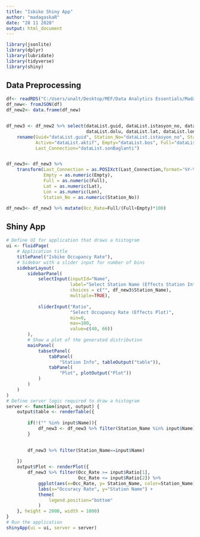 ---
title: "Isbike Shiny App"
author: "madagaskaR"
date: "28 11 2020"
output: html_document
---


```{r message=FALSE, warning=FALSE}
library(jsonlite)
library(dplyr)
library(lubridate)
library(tidyverse)
library(shiny)
```

## Data Preprocessing

```{r}

df<- readRDS("C:/Users/unalt/Desktop/MEF/Data Analytics Essentials/MadagaskaR/isbike_20201118.rDs")
df_new<- fromJSON(df)
df_new2<- data.frame(df_new)


df_new3 <- df_new2 %>% select(dataList.guid, dataList.istasyon_no, dataList.adi, dataList.aktif, dataList.bos,
                              dataList.dolu, dataList.lat, dataList.lon, dataList.sonBaglanti) %>%
    rename(Guid="dataList.guid", Station_No="dataList.istasyon_no", Station_Name="dataList.adi",
           Active="dataList.aktif", Empty="dataList.bos", Full="dataList.dolu", Lat="dataList.lat",   Lon="dataList.lon",
           Last_Connection="dataList.sonBaglanti")


df_new3<- df_new3 %>%
    transform(Last_Connection = as.POSIXct(Last_Connection,format='%Y-%m-%dT%H:%M:%S'),
              Empty = as.numeric(Empty), 
              Full = as.numeric(Full),
              Lat = as.numeric(Lat),
              Lon = as.numeric(Lon),
              Station_No = as.numeric(Station_No))

df_new3<- df_new3 %>% mutate(Occ_Rate=Full/(Full+Empty)*100)


```
## Shiny App

```{r, eval=FALSE}

# Define UI for application that draws a histogram
ui <- fluidPage(
    # Application title
    titlePanel("Isbike Occupancy Rate"),
    # Sidebar with a slider input for number of bins
    sidebarLayout(
        sidebarPanel(
            selectInput(inputId="Name",
                        label="Select Station Name (Effects Station Info)",
                        choices = c("", df_new3$Station_Name),
                        multiple=TRUE),
            
            sliderInput("Ratio",
                        "Select Occupancy Rate (Effects Plot)",
                        min=0,
                        max=100,
                        value=c(40, 66))
        ),
        # Show a plot of the generated distribution
        mainPanel(
            tabsetPanel(
                tabPanel(
                    "Station Info", tableOutput("table")),
                tabPanel(
                    "Plot", plotOutput("Plot"))
            )
        )
    )
)
# Define server logic required to draw a histogram
server <- function(input, output) {
    output$table <- renderTable({
        
        if(!("" %in% input$Name)){
            df_new3 <- df_new3 %>% filter(Station_Name %in% input$Name)
        }

    
        df_new3 %>% filter(Station_Name==input$Name)
        
    })
    output$Plot <- renderPlot({
        df_new3 %>% filter(Occ_Rate >= input$Ratio[1],
                           Occ_Rate <= input$Ratio[2]) %>%
            ggplot(aes(x=Occ_Rate, y= Station_Name, color=Station_Name)) + geom_point() +
            labs(x="Occuracy Rate", y="Station Name") +
            theme(
                legend.position="bottom"
            )
    }, height = 2000, width = 1000)
}
# Run the application
shinyApp(ui = ui, server = server)
```


